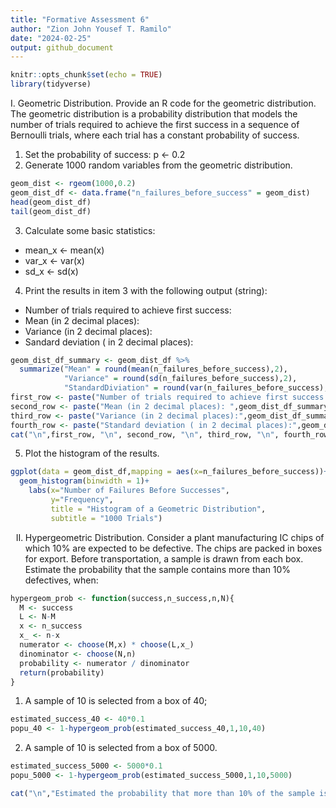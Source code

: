 ---
title: "Formative Assessment 6"
author: "Zion John Yousef T. Ramilo"
date: "2024-02-25"
output: github_document
---

```{r setup, include=FALSE}
knitr::opts_chunk$set(echo = TRUE)
library(tidyverse)
```

  I. Geometric Distribution. Provide an R code for the geometric distribution. The geometric distribution is a probability distribution that models the number of trials required to achieve the first success in a sequence of Bernoulli trials, where each trial has a constant probability of success.
  
1. Set the probability of success:  p <- 0.2
2. Generate 1000 random variables from the geometric distribution.
```{r}
geom_dist <- rgeom(1000,0.2)
geom_dist_df <- data.frame("n_failures_before_success" = geom_dist)
head(geom_dist_df)
tail(geom_dist_df)
```
3. Calculate some basic statistics:
  - mean_x <- mean(x)
  - var_x <- var(x)
  - sd_x <- sd(x)
4. Print the results in item 3 with the following output (string): 
  - Number of trials required to achieve first success:
  - Mean (in 2 decimal places):
  - Variance (in 2 decimal places):
  - Sandard deviation ( in 2 decimal places):
```{r}
geom_dist_df_summary <- geom_dist_df %>% 
  summarize("Mean" = round(mean(n_failures_before_success),2),
            "Variance" = round(sd(n_failures_before_success),2),
            "StandardDiviation" = round(var(n_failures_before_success),2))
first_row <- paste("Number of trials required to achieve first success: ",1000)
second_row <- paste("Mean (in 2 decimal places): ",geom_dist_df_summary$Mean)
third_row <- paste("Variance (in 2 decimal places):",geom_dist_df_summary$Variance)
fourth_row <- paste("Standard deviation ( in 2 decimal places):",geom_dist_df_summary$StandardDiviation)
cat("\n",first_row, "\n", second_row, "\n", third_row, "\n", fourth_row, "\n")
```
5. Plot the histogram of the results.
```{r}
ggplot(data = geom_dist_df,mapping = aes(x=n_failures_before_success))+
  geom_histogram(binwidth = 1)+
    labs(x="Number of Failures Before Successes",
         y="Frequency",
         title = "Histogram of a Geometric Distribution",
         subtitle = "1000 Trials")
```
II. Hypergeometric Distribution.  Consider a plant manufacturing IC chips of which 10% are expected to be defective. The chips are packed in boxes for export. Before transportation, a sample is drawn from each box. Estimate the probability that the sample contains more than 10% defectives, when:
```{r}
hypergeom_prob <- function(success,n_success,n,N){
  M <- success
  L <- N-M
  x <- n_success
  x_ <- n-x
  numerator <- choose(M,x) * choose(L,x_)
  dinominator <- choose(N,n)
  probability <- numerator / dinominator
  return(probability)
}
```


  1. A sample of 10 is selected from a box of 40;
```{r}
estimated_success_40 <- 40*0.1
popu_40 <- 1-hypergeom_prob(estimated_success_40,1,10,40)
```
  2. A sample of 10 is selected from a box of 5000.
```{r}
estimated_success_5000 <- 5000*0.1
popu_5000 <- 1-hypergeom_prob(estimated_success_5000,1,10,5000)

cat("\n","Estimated the probability that more than 10% of the sample is defective from a population of 40: ",popu_40, "\n","Estimated the probability that more than 10% of the sample is defective from a population of 5000: ", popu_5000)
```

